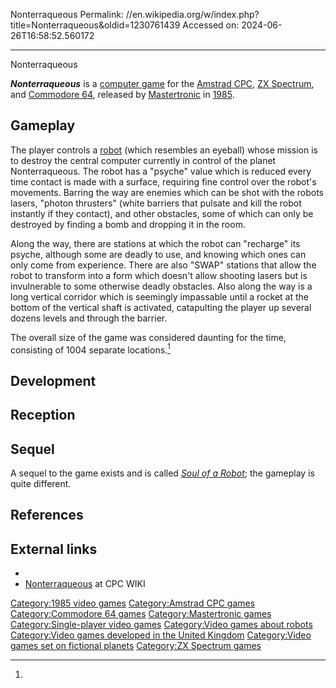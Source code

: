 Nonterraqueous
Permalink: //en.wikipedia.org/w/index.php?title=Nonterraqueous&oldid=1230761439
Accessed on: 2024-06-26T16:58:52.560172



------
Nonterraqueous
{{Short description|1985 video game}}
{{refimprove|date=May 2018}}
{{Infobox VG
|title =
|image = [[File:Nonterraqueous Cover.jpg|250px|Nonterraqueous]]
|caption = Cover art of ''Nonterraqueous''
|developer = Stephen N Curtis <br> Mark Jacobs
|publisher = [[Mastertronic]]
|released = 1985
|genre = [[Maze game|Maze]]
|modes = [[Single-player]] 
|platforms = [[Amstrad CPC]] <br> [[Commodore 64]] <br>[[ZX Spectrum]]
}}

'''''Nonterraqueous''''' is a [[computer game]] for the [[Amstrad CPC]], [[ZX Spectrum]], and [[Commodore 64]], released by [[Mastertronic]] in [[1985 in video gaming|1985]].

== Gameplay ==
<!-- Deleted image removed: [[Image:Nonterraqueous.png|200px|thumb|left|Screenshot of Spectrum version]] -->
The player controls a [[robot]] (which resembles an eyeball) whose mission is to destroy the central computer currently in control of the planet Nonterraqueous.  The robot has a "psyche" value which is reduced every time contact is made with a surface, requiring fine control over the robot's movements. Barring the way are enemies which can be shot with the robots lasers, "photon thrusters" (white barriers that pulsate and kill the robot instantly if they contact), and other obstacles, some of which can only be destroyed by finding a bomb and dropping it in the room.

Along the way, there are stations at which the robot can "recharge" its psyche, although some are deadly to use, and knowing which ones can only come from experience. There are also "SWAP" stations that allow the robot to transform into a form which doesn't allow shooting lasers but is invulnerable to some otherwise deadly obstacles. Also along the way is a long vertical corridor which is seemingly impassable until a rocket at the bottom of the vertical shaft is activated, catapulting the player up several dozens levels and through the barrier.

The overall size of the game was considered daunting for the time, consisting of 1004 separate locations.<ref name=Crash/>

==Development==

==Reception==
{{VG Reviews
|CRASH = 77%<ref name=Crash>{{cite magazine|magazine=[[Crash (magazine)|Crash]]|title=Reviews|page=24|issue=17|date=June 1985|url=https://archive.org/details/crash-magazine-17/page/n23/mode/2up}}</ref>
|Z64 = 48%<ref>{{cite magazine|magazine=[[Zzap64]]|title=Zzap! Test|page=38|issue=12|date=April 1986|url=https://archive.org/details/zzap64-magazine-012/page/n37/mode/2up}}</ref>
}}

== Sequel ==
A sequel to the game exists and is called ''[[Soul of a Robot]]''; the gameplay is quite different.

== References ==
{{reflist}}

==External links==
*{{WoS game|id=0003456}}
*[http://cpcwiki.eu/index.php/Nonterraqueous Nonterraqueous] at CPC WIKI

[[Category:1985 video games]]
[[Category:Amstrad CPC games]]
[[Category:Commodore 64 games]]
[[Category:Mastertronic games]]
[[Category:Single-player video games]]
[[Category:Video games about robots]]
[[Category:Video games developed in the United Kingdom]]
[[Category:Video games set on fictional planets]]
[[Category:ZX Spectrum games]]